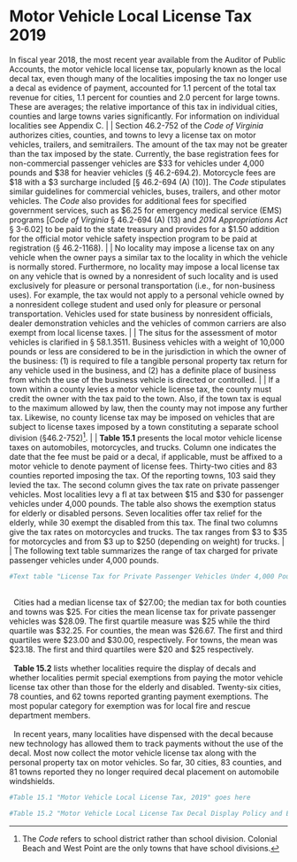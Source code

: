 # Motor Vehicle Local License Tax 2019

In fiscal year 2018, the most recent year available from the Auditor of Public Accounts, the motor vehicle local license tax,  popularly  known  as  the  local  decal  tax,  even  though  many  of  the  localities  imposing  the  tax  no  longer  use  a  decal as evidence of payment, accounted for 1.1 percent of the total tax revenue for cities, 1.1 percent for counties and 2.0 percent for large towns. These are averages; the relative importance of this tax in individual cities, counties and large towns  varies  significantly.  For  information  on  individual  localities see Appendix C.
|
|   Section  46.2-752  of  the  *Code  of  Virginia*  authorizes  cities,  counties,  and  towns  to  levy  a  license  tax  on  motor  vehicles, trailers, and semitrailers. The amount of the tax may not be greater than the tax imposed by the state. Currently, the    base  registration  fees  for  non-commercial  passenger  vehicles are \$33 for vehicles under 4,000 pounds and \$38 for heavier vehicles (§ 46.2-694.2). Motorcycle fees are \$18 with a \$3 surcharge included [§ 46.2-694 (A) (10)]. The *Code* stipulates similar guidelines for commercial vehicles, buses, trailers, and other motor vehicles. The *Code* also provides for additional fees for specified government services, such as \$6.25 for emergency medical service (EMS) programs [*Code  of  Virginia*  §  46.2-694  (A)  (13)  and  *2014 Appropriations  Act*  §  3-6.02]  to  be  paid  to  the  state  treasury  and  provides  for  a  $1.50  addition  for  the  official motor vehicle safety inspection program to be paid at registration (§ 46.2-1168).
|
|   No  locality  may  impose  a  license  tax  on  any  vehicle  when  the  owner  pays  a  similar  tax  to  the  locality  in  which  the  vehicle  is  normally  stored.  Furthermore,  no  locality  may  impose  a  local  license  tax  on  any  vehicle  that  is  owned  by  a  nonresident  of  such  locality  and  is  used  exclusively  for  pleasure  or  personal  transportation  (i.e.,  for  non-business  uses).  For  example,  the  tax  would  not  apply  to  a  personal  vehicle  owned  by  a  nonresident  college  student  and  used  only  for  pleasure  or  personal  transportation.  Vehicles  used  for  state  business  by  nonresident  officials,  dealer  demonstration  vehicles  and  the  vehicles  of  common  carriers  are  also  exempt from local license taxes.
|
|   The situs for the assessment of motor vehicles is clarified in  §  58.1.3511.  Business  vehicles  with  a  weight  of  10,000  pounds or less are considered to be in the jurisdiction in which the  owner  of  the  business:  (1)  is  required  to  file  a  tangible  personal property tax return for any vehicle used in the business, and (2) has a definite place of business from which the use of the business vehicle is directed or controlled.
|
|   If a town within a county levies a motor vehicle license tax, the county must credit the owner with the tax paid to the  town.  Also,  if  the  town  tax  is  equal  to  the  maximum  allowed by law, then the county may not impose any further tax.  Likewise,  no  county  license  tax  may  be  imposed  on  vehicles that are subject to license taxes imposed by a town constituting a separate school division (§46.2-752)[^1].
|
|   **Table  15.1**  presents  the  local  motor  vehicle  license  taxes  on  automobiles,  motorcycles,  and  trucks.  Column  one indicates the date that the fee must be paid or a decal, if applicable, must be affixed to a motor vehicle to denote payment  of  license  fees.  Thirty-two  cities  and  83  counties  reported  imposing  the  tax.  Of  the  reporting  towns,  103  said  they  levied  the  tax.  The  second  column  gives  the tax rate on private passenger vehicles. Most localities levy a fl at tax between \$15 and \$30 for passenger vehicles under  4,000  pounds.  The  table  also  shows  the  exemption  status  for  elderly  or  disabled  persons.  Seven  localities offer tax relief for the elderly, while 30 exempt the disabled from this tax. The final two columns give the tax rates on motorcycles and trucks. The tax ranges from \$3 to \$35 for motorcycles and from \$3 up to \$250 (depending on weight) for trucks. 
|
|   The  following  text  table  summarizes  the  range  of  tax  charged for private passenger vehicles under 4,000 pounds.
```r
#Text table "License Tax for Private Passenger Vehicles Under 4,000 Pounds, 2019" goes here
```
|
|   Cities had a median license tax of \$27.00; the median tax for both counties and towns was \$25. For cities the mean license tax for private passenger vehicles was \$28.09. The first quartile measure was \$25 while the third quartile was \$32.25.  For  counties,  the  mean  was  \$26.67.  The  first and third  quartiles  were  \$23.00  and  \$30.00,  respectively.  For  towns,  the  mean  was  \$23.18.  The  first  and  third  quartiles  were \$20 and $25 respectively.
|
|   **Table 15.2** lists whether localities require the display of decals and whether localities permit special exemptions from paying the motor vehicle license tax other than those for the elderly and disabled. Twenty-six cities, 78 counties, and 62 towns reported granting payment exemptions. The most popular category for exemption was for local fire and rescue department members. 
|
|   In recent years, many localities have dispensed with the decal  because  new  technology  has  allowed  them  to  track  payments without the use of the decal. Most now collect the motor vehicle license tax along with the personal property tax on motor vehicles. So far, 30 cities, 83 counties, and 81 towns reported they no longer required decal placement on automobile windshields.
|
```r
#Table 15.1 "Motor Vehicle Local License Tax, 2019" goes here

#Table 15.2 "Motor Vehicle Local License Tax Decal Display Policy and Exemptions, 2019" goes here
```


[^1]: The *Code*  refers  to  school  district  rather  than  school  division.  Colonial  Beach  and  West  Point  are  the  only  towns  that  have  school divisions.
